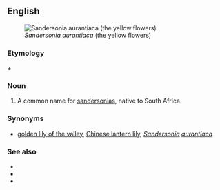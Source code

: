 {{slim-wikipedia|Christmas bells (disambiguation)}}
==English==
[[Image:Bildtankstelle 1 027.jpg|thumb|''Sandersonia aurantiaca'' (the yellow flowers)]]
===Etymology===
{{derv|en|Christmas|pos=noun}} + {{derv|en|bell|pos=noun}}

===Noun===
{{en-noun|sg=[[Christmas]] [[bells]]|}}

# {{botany}} A common name for [[sandersonia]]s, native to South Africa.

===Synonyms===
* {{sense|sandersonia}} [[golden lily of the valley]], [[Chinese lantern lily]], ''[[Sandersonia]] [[aurantiaca]]''

===See also===
* {{pedia}}
* {{specieslite|Sandersonia}}
* {{commonslite|Category:Sandersonia aurantiaca}}